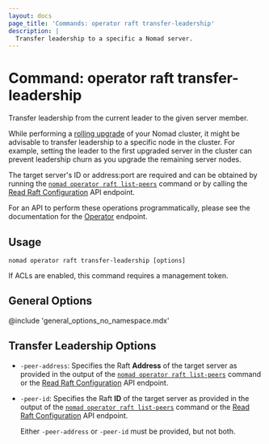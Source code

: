 ```yaml
---
layout: docs
page_title: 'Commands: operator raft transfer-leadership'
description: |
  Transfer leadership to a specific a Nomad server.
---
```


# Command: operator raft transfer-leadership

Transfer leadership from the current leader to the given server member.

While performing a [rolling upgrade][] of your Nomad cluster, it might be
advisable to transfer leadership to a specific node in the cluster. For example,
setting the leader to the first upgraded server in the cluster can prevent
leadership churn as you upgrade the remaining server nodes.

The target server's ID or address:port are required and can be obtained by
running the [`nomad operator raft list-peers`][] command or by calling the
[Read Raft Configuration][] API endpoint.

For an API to perform these operations programmatically, please see the
documentation for the [Operator][] endpoint.

## Usage

```plaintext
nomad operator raft transfer-leadership [options]
```

<Tip title="Required Permissions">
If ACLs are enabled, this command requires a management token.
</Tip>

## General Options

@include 'general_options_no_namespace.mdx'

## Transfer Leadership Options

- `-peer-address`: Specifies the Raft **Address** of the target server as
  provided in the output of the [`nomad operator raft list-peers`][] command or
  the [Read Raft Configuration] API endpoint.

- `-peer-id`: Specifies the Raft **ID** of the target server as provided in the
  output of the [`nomad operator raft list-peers`][] command or the
  [Read Raft Configuration] API endpoint.

  <Note>

  Either `-peer-address` or `-peer-id` must be provided, but not both.

  </Note>

[`nomad operator raft list-peers`]: /nomad/commands/operator/raft/list-peers 'Nomad operator raft list-peers command'
[operator]: /nomad/api-docs/operator 'Nomad Operator API'
[rolling upgrade]: /nomad/docs/upgrade#upgrade-process
[Read Raft Configuration]: /nomad/api-docs/operator/raft#read-raft-configuration
